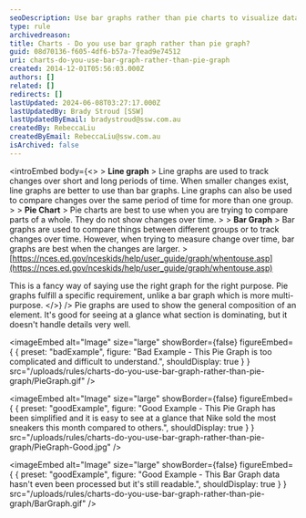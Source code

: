 ```yaml
---
seoDescription: Use bar graphs rather than pie charts to visualize data that shows changes over time or compares different groups.
type: rule
archivedreason:
title: Charts - Do you use bar graph rather than pie graph?
guid: 08d70136-f605-4df6-b57a-7fead9e74512
uri: charts-do-you-use-bar-graph-rather-than-pie-graph
created: 2014-12-01T05:56:03.000Z
authors: []
related: []
redirects: []
lastUpdated: 2024-06-08T03:27:17.000Z
lastUpdatedBy: Brady Stroud [SSW]
lastUpdatedByEmail: bradystroud@ssw.com.au
createdBy: RebeccaLiu
createdByEmail: RebeccaLiu@ssw.com.au
isArchived: false
---
```


<introEmbed
  body={<>
&gt; **Line graph**
&gt; Line graphs are used to track changes over short and long periods of time. When smaller changes exist, line graphs are better to use than bar graphs. Line graphs can also be used to compare changes over the same period of time for more than one group.
&gt;
&gt; **Pie Chart**
&gt; Pie charts are best to use when you are trying to compare parts of a whole. They do not show changes over time.
&gt;
&gt; **Bar Graph**
&gt; Bar graphs are used to compare things between different groups or to track changes over time. However, when trying to measure change over time, bar graphs are best when the changes are larger.
&gt; [https://nces.ed.gov/nceskids/help/user_guide/graph/whentouse.asp](https://nces.ed.gov/nceskids/help/user_guide/graph/whentouse.asp)

This is a fancy way of saying use the right graph for the right purpose. Pie graphs fulfill a specific requirement, unlike a bar graph which is more multi-purpose.
  </>}
/>
Pie graphs are used to show the general composition of an element. It's good for seeing at a glance what section is dominating, but it doesn't handle details very well.

<imageEmbed
  alt="Image"
  size="large"
  showBorder={false}
  figureEmbed={ {
    preset: "badExample",
    figure: "Bad Example - This Pie Graph is too complicated and difficult to understand.",
    shouldDisplay: true
  } }
  src="/uploads/rules/charts-do-you-use-bar-graph-rather-than-pie-graph/PieGraph.gif"
/>

<imageEmbed
  alt="Image"
  size="large"
  showBorder={false}
  figureEmbed={ {
    preset: "goodExample",
    figure: "Good Example - This Pie Graph has been simplified and it is easy to see at a glance that Nike sold the most sneakers this month compared to others.",
    shouldDisplay: true
  } }
  src="/uploads/rules/charts-do-you-use-bar-graph-rather-than-pie-graph/PieGraph-Good.jpg"
/>

<imageEmbed
  alt="Image"
  size="large"
  showBorder={false}
  figureEmbed={ {
    preset: "goodExample",
    figure: "Good Example - This Bar Graph data hasn't even been processed but it's still readable.",
    shouldDisplay: true
  } }
  src="/uploads/rules/charts-do-you-use-bar-graph-rather-than-pie-graph/BarGraph.gif"
/>
